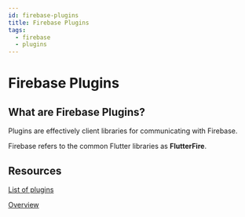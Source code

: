 ```yaml
---
id: firebase-plugins
title: Firebase Plugins
tags:
  - firebase
  - plugins
---
```


# Firebase Plugins

## What are Firebase Plugins?

Plugins are effectively client libraries for communicating with Firebase.

Firebase refers to the common Flutter libraries as **FlutterFire**.

## Resources

[List of plugins](https://firebase.flutter.dev/)

[Overview](https://firebase.flutter.dev/docs/overview/)
